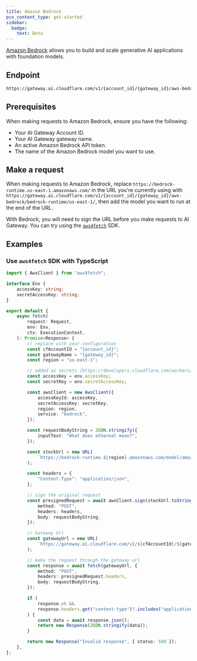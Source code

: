 ```yaml
---
title: Amazon Bedrock
pcx_content_type: get-started
sidebar:
  badge:
    text: Beta
---
```


[Amazon Bedrock](https://aws.amazon.com/bedrock/) allows you to build and scale generative AI applications with foundation models.

## Endpoint

```txt
https://gateway.ai.cloudflare.com/v1/{account_id}/{gateway_id}/aws-bedrock`
```

## Prerequisites

When making requests to Amazon Bedrock, ensure you have the following:

- Your AI Gateway Account ID.
- Your AI Gateway gateway name.
- An active Amazon Bedrock API token.
- The name of the Amazon Bedrock model you want to use.

## Make a request

When making requests to Amazon Bedrock, replace `https://bedrock-runtime.us-east-1.amazonaws.com/` in the URL you're currently using with `https://gateway.ai.cloudflare.com/v1/{account_id}/{gateway_id}/aws-bedrock/bedrock-runtime/us-east-1/`, then add the model you want to run at the end of the URL.

With Bedrock, you will need to sign the URL before you make requests to AI Gateway. You can try using the [`aws4fetch`](https://github.com/mhart/aws4fetch) SDK.

## Examples

### Use `aws4fetch` SDK with TypeScript

```typescript
import { AwsClient } from "aws4fetch";

interface Env {
	accessKey: string;
	secretAccessKey: string;
}

export default {
	async fetch(
		request: Request,
		env: Env,
		ctx: ExecutionContext,
	): Promise<Response> {
		// replace with your configuration
		const cfAccountId = "{account_id}";
		const gatewayName = "{gateway_id}";
		const region = "us-east-1";

		// added as secrets (https://developers.cloudflare.com/workers/configuration/secrets/)
		const accessKey = env.accessKey;
		const secretKey = env.secretAccessKey;

		const awsClient = new AwsClient({
			accessKeyId: accessKey,
			secretAccessKey: secretKey,
			region: region,
			service: "bedrock",
		});

		const requestBodyString = JSON.stringify({
			inputText: "What does ethereal mean?",
		});

		const stockUrl = new URL(
			`https://bedrock-runtime.${region}.amazonaws.com/model/amazon.titan-embed-text-v1/invoke`,
		);

		const headers = {
			"Content-Type": "application/json",
		};

		// sign the original request
		const presignedRequest = await awsClient.sign(stockUrl.toString(), {
			method: "POST",
			headers: headers,
			body: requestBodyString,
		});

		// Gateway Url
		const gatewayUrl = new URL(
			`https://gateway.ai.cloudflare.com/v1/${cfAccountId}/${gatewayName}/aws-bedrock/bedrock-runtime/${region}/model/amazon.titan-embed-text-v1/invoke`,
		);

		// make the request through the gateway url
		const response = await fetch(gatewayUrl, {
			method: "POST",
			headers: presignedRequest.headers,
			body: requestBodyString,
		});

		if (
			response.ok &&
			response.headers.get("content-type")?.includes("application/json")
		) {
			const data = await response.json();
			return new Response(JSON.stringify(data));
		}

		return new Response("Invalid response", { status: 500 });
	},
};
```
